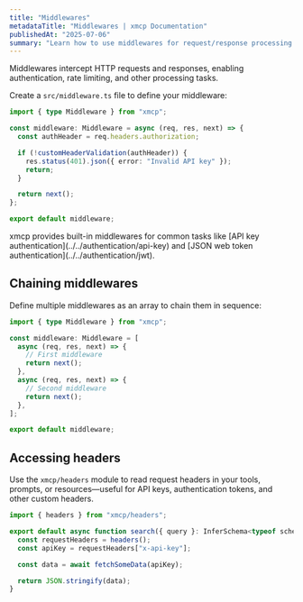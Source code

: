 ```yaml
---
title: "Middlewares"
metadataTitle: "Middlewares | xmcp Documentation"
publishedAt: "2025-07-06"
summary: "Learn how to use middlewares for request/response processing."
---
```


Middlewares intercept HTTP requests and responses, enabling authentication, rate limiting, and other processing tasks.

Create a `src/middleware.ts` file to define your middleware:

```typescript title="src/middleware.ts"
import { type Middleware } from "xmcp";

const middleware: Middleware = async (req, res, next) => {
  const authHeader = req.headers.authorization;

  if (!customHeaderValidation(authHeader)) {
    res.status(401).json({ error: "Invalid API key" });
    return;
  }

  return next();
};

export default middleware;
```

<Callout variant="info">
  xmcp provides built-in middlewares for common tasks like [API key
  authentication](../../authentication/api-key) and [JSON web token
  authentication](../../authentication/jwt).
</Callout>

## Chaining middlewares

Define multiple middlewares as an array to chain them in sequence:

```typescript title="src/middleware.ts"
import { type Middleware } from "xmcp";

const middleware: Middleware = [
  async (req, res, next) => {
    // First middleware
    return next();
  },
  async (req, res, next) => {
    // Second middleware
    return next();
  },
];

export default middleware;
```

## Accessing headers

Use the `xmcp/headers` module to read request headers in your tools, prompts, or resources—useful for API keys, authentication tokens, and other custom headers.

```typescript title="src/tools/search.ts"
import { headers } from "xmcp/headers";

export default async function search({ query }: InferSchema<typeof schema>) {
  const requestHeaders = headers();
  const apiKey = requestHeaders["x-api-key"];

  const data = await fetchSomeData(apiKey);

  return JSON.stringify(data);
}
```
